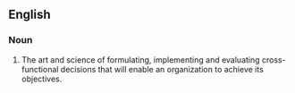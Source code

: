 ==English==
{{wikipedia}}
===Noun===
{{en-noun|-|sg=[[strategic]] [[management]]}}

# {{management}} The art and science of formulating, implementing and evaluating cross-functional decisions that will enable an organization to achieve its objectives.